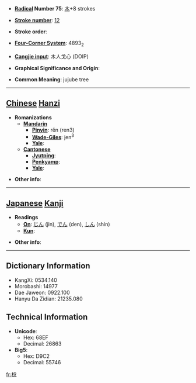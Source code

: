 * '''[[Wiktionary:Chinese radical index| Radical]] Number 75''': [[Wiktionary:Chinese radical index 木|木]]+8 strokes

* '''[[Wiktionary:Chinese total strokes index|Stroke number]]''': [[Wiktionary:Chinese total strokes index 12|12]]

* '''Stroke order''': 

* '''[[Wiktionary:Chinese four corner index|Four-Corner System]]''': 4893<sub>2</sub>

* '''[[Wiktionary:Chinese Cangjie index|Cangjie input]]''': 木人戈心 (DOIP)

* '''Graphical Significance and Origin''': 

* '''Common Meaning''': jujube tree

----

== [[Chinese]] [[Hanzi]] ==

* '''Romanizations'''
** '''[[Mandarin]]'''
*** '''[[Pinyin]]''': rěn (ren3)
*** '''[[Wade-Giles]]''': jen<sup>3</sup>
*** '''[[Yale]]''': 
** '''[[Cantonese]]'''
*** '''[[Jyutping]]''':
*** '''[[Penkyamp]]''': 
*** '''[[Yale]]''': 

* '''Other info''': 

----

== [[Japanese]] [[Kanji]] ==

* '''Readings'''
** '''[[On]]''': [[じん]] (jin), [[でん]] (den), [[しん]] (shin)
** '''[[Kun]]''': 

* '''Other info''':  

----

== Dictionary Information ==

* KangXi: 0534.140
* Morobashi: 14977
* Dae Jaweon: 0922.100
* Hanyu Da Zidian: 21235.080

== Technical Information ==

* '''Unicode''':
** Hex: 68EF
** Decimal: 26863
* '''Big5''':
** Hex: D9C2
** Decimal: 55746

[[fr:棯]]
